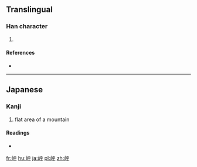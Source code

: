 ==Translingual==

===Han character===
{{Han char|rn=46|rad=山|as=05|sn=8|four=|canj=山一火十 (UMFJ)|ids=⿰[[山]][[平]]}}

# {{defn|Han|sort=山05}}

====References====
* {{Han ref|kx=0310.071|hdz=10766.081|uh=5CBC|ud=23740}}

----

==Japanese==

===Kanji===
{{ja-kanji|grade=|rs=山05}}

# flat area of a mountain

====Readings====
* {{ja-readings|on=|kun=[[ゆり]] (yuri)}}

[[fr:岼]]
[[hu:岼]]
[[ja:岼]]
[[pl:岼]]
[[zh:岼]]